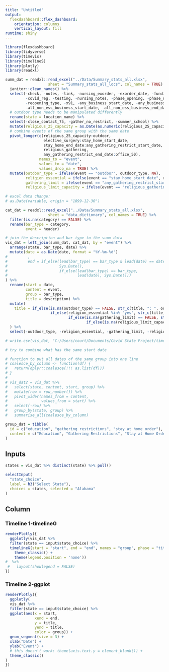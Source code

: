 ```yaml
---
title: "Untitled"
output: 
  flexdashboard::flex_dashboard:
    orientation: columns
    vertical_layout: fill
runtime: shiny 
---
```


```r
library(flexdashboard)
library(tidyverse)
library(timevis)
library(timelineS)
library(plotly)
library(readxl)
```

```r
summ_dat = readxl::read_excel("../Data/Summary_stats_all.xlsx", 
                   sheet = "Summary_stats_all_locs", col_names = TRUE) %>%
  janitor::clean_names() %>%
  select(-check, -notes, -link, -nursing_exorder, -exorder_date, -funding, -nursing_novis,
         -covid_reg, -testing, -nursing_notes, -phase_opening, -phase_number, -phase_total,
         -reopening_type, -x91, -any_business_start_date, -any_business_end_date,
         -all_non_ess_business_start_date, -all_non_ess_business_end_date) %>% 
  # outdoor type needs to be manipulated differently
  rename(state = location_name) %>%
  select(-close_contact_75, -gather_no_restrict, -summer_school) %>%
  mutate(religious_25_capacity = as.Date(as.numeric(religious_25_capacity), origin = "1899-12-30")) %>%
  # combine events of the same group with the same date
  pivot_longer(c(religious_25_capacity:outdoor, 
                 elective_surgery:stay_home_start_date, 
                 stay_home_end_date:any_gathering_restrict_start_date,
                 religious_gathering,
                 any_gathering_restrict_end_date:office_50),
               names_to = "event",
               values_to = "date",
               values_drop_na = TRUE) %>%
  mutate(outdoor_type = ifelse(event == "outdoor", outdoor_type, NA),
         religion_essential = ifelse(event == "stay_home_start_date", religion_essential, NA),
         gathering_limit = ifelse(event == "any_gathering_restrict_start_date", gathering_limit, NA),
         religious_limit_capacity = ifelse(event == "religious_gathering", religious_limit_capacity, NA))

# excel data change:
# as.Date(variable, origin = "1899-12-30")

cat_dat = readxl::read_excel("../Data/Summary_stats_all.xlsx", 
                   sheet = "data_dictionary", col_names = TRUE) %>%
  filter(is.na(category) == FALSE) %>%
  rename(bar_type = category,
         event = header)

# join the description and bar type to the summ data
vis_dat = left_join(summ_dat, cat_dat, by = "event") %>%
  arrange(state, bar_type, date) %>%
  mutate(date = as.Date(date, format = "%Y-%m-%d")
#         ,
#         end = if_else(lead(bar_type) == bar_type & lead(date) == date,
#                       Sys.Date(), 
#                       if_else(lead(bar_type) == bar_type,
#                               lead(date), Sys.Date()))
) %>%
  rename(start = date,
         content = event,
         group = bar_type,
         title = description) %>%
  mutate(
    title = if_else(is.na(outdoor_type) == FALSE, str_c(title, ": ", outdoor_type), 
                    if_else(religion_essential %in% "yes", str_c(title, "; religion declared essential"), 
                            if_else(is.na(gathering_limit) == FALSE, str_c(title, ": ", gathering_limit), 
                                    if_else(is.na(religious_limit_capacity) == FALSE, str_c(title, ": ", religious_limit_capacity), title))))
  ) %>%
  select(-outdoor_type, -religion_essential, -gathering_limit, -religious_limit_capacity)

# write.csv(vis_dat, "C:/Users/court/Documents/Covid State Project/timeline_dat.csv")

# try to combine what has the same start date

# function to put all dates of the same group into one line
# coalesce_by_column <- function(df) {
#   return(dplyr::coalesce(!!! as.list(df)))
# }
# 
# vis_dat2 = vis_dat %>%
#   select(state, content, start, group) %>%
#   mutate(row = row_number()) %>%
#   pivot_wider(names_from = content,
#               values_from = start) %>%
#   select(-row) %>%
#   group_by(state, group) %>%
#   summarise_all(coalesce_by_column)

group_dat = tibble(
  id = c("education", "gathering restrictions", "stay at home order"),
  content = c("Education", "Gathering Restrictions", "Stay at Home Order")
)
```

Inputs {.sidebar}
-----------------------------------------------------------------------
   
```r
states = vis_dat %>% distinct(state) %>% pull()

selectInput(
  "state_choice",
  label = h3("Select State"),
  choices = states, selected = "Alabama"
)
```

Column {.tabset}
-----------------------------------------------------------------------

### Timeline 1-timelineG

```r
renderPlotly({
  ggplotly(vis_dat %>%
  filter(state == input$state_choice) %>%
  timelineG(start = "start", end = "end", names = "group", phase = "title") +
    theme_classic() +
    theme(legend.position = 'none')) 
#  %>%
 #   layout(showlegend = FALSE)
})
```

### Timeline 2-ggplot

```r
renderPlotly({
  ggplotly(
  vis_dat %>%
  filter(state == input$state_choice) %>%
  ggplot(aes(x = start, 
             xend = end,
             y = title,
             yend = title,
             color = group)) +
  geom_segment(size = 3) +
  xlab("Date") +
  ylab("Event") +
  # this doesn't work: theme(axis.text.y = element_blank()) +
  theme_classic()
)
})
```

